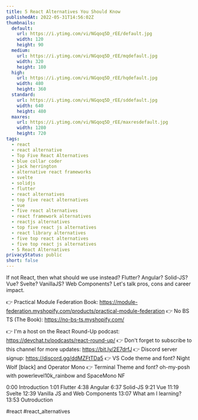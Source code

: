 ```yaml
---
title: 5 React Alternatives You Should Know
publishedAt: 2022-05-31T14:56:02Z
thumbnails:
  default:
    url: https://i.ytimg.com/vi/NGqoq5D_rEE/default.jpg
    width: 120
    height: 90
  medium:
    url: https://i.ytimg.com/vi/NGqoq5D_rEE/mqdefault.jpg
    width: 320
    height: 180
  high:
    url: https://i.ytimg.com/vi/NGqoq5D_rEE/hqdefault.jpg
    width: 480
    height: 360
  standard:
    url: https://i.ytimg.com/vi/NGqoq5D_rEE/sddefault.jpg
    width: 640
    height: 480
  maxres:
    url: https://i.ytimg.com/vi/NGqoq5D_rEE/maxresdefault.jpg
    width: 1280
    height: 720
tags:
  - react
  - react alternative
  - Top Five React Alternatives
  - blue collar coder
  - jack herrington
  - alternative react frameworks
  - svelte
  - solidjs
  - flutter
  - react alternatives
  - top five react alternatives
  - vue
  - five react alternatives
  - react framework alternatives
  - reactjs alternatives
  - top five react js alternatives
  - react library alternatives
  - five top react alternatives
  - five top react js alternatives
  - 5 React Alternatives
privacyStatus: public
short: false
---
```

  
  If not React, then what should we use instead? Flutter? Angular? Solid-JS? Vue? Svelte? VanillaJS? Web Components? Let's talk pros, cons and career impact.

👉 Practical Module Federation Book:  https://module-federation.myshopify.com/products/practical-module-federation
👉 No BS TS (The Book): https://no-bs-ts.myshopify.com/

👉 I'm a host on the React Round-Up podcast: https://devchat.tv/podcasts/react-round-up/
👉 Don't forget to subscribe to this channel for more updates: https://bit.ly/2E7drfJ
👉 Discord server signup: https://discord.gg/ddMZFtTDa5
👉 VS Code theme and font? Night Wolf [black] and Operator Mono
👉 Terminal Theme and font? oh-my-posh with powerlevel10k_rainbow and SpaceMono NF

0:00 Introduction
1:01 Flutter
4:38 Angular
6:37 Solid-JS
9:21 Vue
11:19 Svelte
12:39 Vanilla JS and Web Components
13:07 What am I learning?
13:53 Outroduction

#react #react_alternatives
  